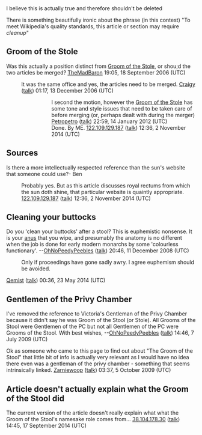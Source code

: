 <article id="1955506" title=Talk:Groom of the Stool>
	<talkpage id="1955506" title="Talk:Groom of the Stool">
{{WikiProject England|class=C|importance=low}}
{{WikiProject English Royalty|class=C|importance=}}
I believe this is actually true and therefore shouldn't be deleted

There is something beautifully ironic about the phrase (in this contest) &quot;To meet Wikipedia's quality standards, this article or section may require ''cleanup''&quot;

== Groom of the Stole ==
Was this actually a position distinct from [[Groom of the Stole]], or shou;d the two articles be merged? [[User:TheMadBaron|TheMadBaron]] 19:05, 18 September 2006 (UTC)
:It was the same office and yes, the articles need to be merged. [[User:Craigy144|Craigy]] ([[User_talk:Craigy144|talk]]) 01:17, 13 December 2006 (UTC)
:::I second the motion, however the [[Groom of the Stole]] has some tone and style issues that need to be taken care of before merging (or, perhaps dealt with during the merger) [[User:Petropetro|Petropetro]] ([[User talk:Petropetro|talk]]) 22:59, 14 January 2012 (UTC)
:::Done. By ME. [[Special:Contributions/122.109.129.187|122.109.129.187]] ([[User talk:122.109.129.187|talk]]) 12:36, 2 November 2014 (UTC)

==Sources==
Is there a more intellectually respected reference than the sun's website that someone could use?- Ben
:Probably yes. But as this article discusses royal rectums from which the sun doth shine, that particular website is quaintly appropriate. [[Special:Contributions/122.109.129.187|122.109.129.187]] ([[User talk:122.109.129.187|talk]]) 12:36, 2 November 2014 (UTC)

== Cleaning your buttocks ==

Do you 'clean your buttocks' after a stool? This is euphemistic nonsense. It is your [[anus]] that you wipe, and presumably the anatomy is no different when the job is done for early modern monarchs by some 'colourless functionary'. --[[User:OhNoPeedyPeebles|OhNoPeedyPeebles]] ([[User talk:OhNoPeedyPeebles|talk]]) 20:46, 11 December 2008 (UTC)
:Only if proceedings have gone sadly awry. I agree euphemism should be avoided.
[[User:Qemist|Qemist]] ([[User talk:Qemist|talk]]) 00:36, 23 May 2014 (UTC)

== Gentlemen of the Privy Chamber ==

I've removed the reference to Victoria's Gentleman of the Privy Chamber because it didn't say he was Groom of the Stool (or Stole). All Grooms of the Stool were Gentlemen of the PC but not all Gentlemen of the PC were Grooms of the Stool. With best wishes, --[[User:OhNoPeedyPeebles|OhNoPeedyPeebles]] ([[User talk:OhNoPeedyPeebles|talk]]) 14:46, 7 July 2009 (UTC)

Ok as someone who came to this page to find out about &quot;The Groom of the Stool&quot; that little bit of info is actually very relevant as I would have no idea there even was a gentleman of the privy chamber - something that seems intrinsically linked. [[User:Zarniewoop|Zarniewoop]] ([[User talk:Zarniewoop|talk]]) 03:37, 5 October 2009 (UTC)

== Article doesn't actually explain what the Groom of the Stool did ==
The current version of the article doesn't really explain what what the Groom of the Stool's namesake role comes from... [[Special:Contributions/38.104.178.30|38.104.178.30]] ([[User talk:38.104.178.30|talk]]) 14:45, 17 September 2014 (UTC)
	</talkpage>
</article>